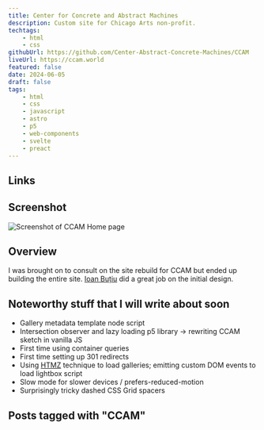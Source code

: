 ```yaml
---
title: Center for Concrete and Abstract Machines
description: Custom site for Chicago Arts non-profit.
techtags:
    - html
    - css
githubUrl: https://github.com/Center-Abstract-Concrete-Machines/CCAM
liveUrl: https://ccam.world
featured: false
date: 2024-06-05
draft: false
tags:
    - html
    - css
    - javascript
    - astro
    - p5
    - web-components
    - svelte
    - preact
---
```


## Links

<ProjectLinks githubUrl={frontmatter.githubUrl} liveUrl={frontmatter.liveUrl} />

## Screenshot

![Screenshot of CCAM Home page](./ccam-splash.gif)

## Overview

I was brought on to consult on the site rebuild for CCAM but ended up building the entire site. [Ioan Buțiu](https://www.ioan.website/) did a great job on the initial design.

## Noteworthy stuff that I will write about soon

- Gallery metadata template node script
- Intersection observer and lazy loading p5 library -> rewriting CCAM sketch in vanilla JS
- First time using container queries
- First time setting up 301 redirects
- Using [HTMZ](/blog/htmz) technique to load galleries; emitting custom DOM events to load lightbox script
- Slow mode for slower devices / prefers-reduced-motion
- Surprisingly tricky dashed CSS Grid spacers

## Posts tagged with "CCAM"

<RelatedPosts tag="CCAM" />
